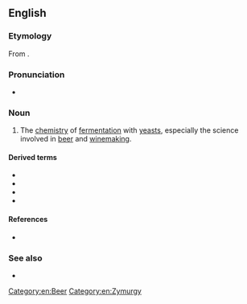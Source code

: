 ==English==

===Etymology===
From {{confix|en|zym|urgy}}.

===Pronunciation===
* {{IPA|en|/ˈzaɪmɜː(ɹ)dʒi/}}
{{rfap|en}}

===Noun===
{{en-noun}}

# The [[chemistry]] of [[fermentation]] with [[yeast]]s, especially the science involved in [[beermaking|beer]] and [[winemaking]].

====Derived terms====
* {{l|en|from aardvark to zymurgy}}
* {{l|en|zymurgic}}
* {{l|en|zymurgical}}
* {{l|en|zymurgist}}

====References====
* {{R:Webster 1913}}

===See also===
* {{l|en|zythepsary}}

[[Category:en:Beer]]
[[Category:en:Zymurgy]]
